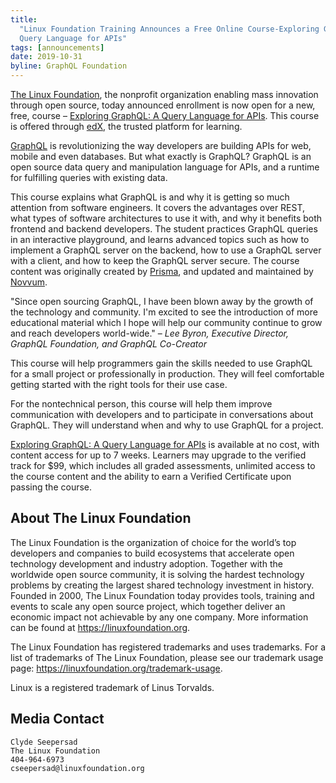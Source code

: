 ```yaml
---
title:
  "Linux Foundation Training Announces a Free Online Course-Exploring GraphQL: A
  Query Language for APIs"
tags: [announcements]
date: 2019-10-31
byline: GraphQL Foundation
---
```


[The Linux Foundation](http://www.linuxfoundation.org/), the nonprofit
organization enabling mass innovation through open source, today announced
enrollment is now open for a new, free, course –
[Exploring GraphQL: A Query Language for APIs](https://www.edx.org/course/introduction-to-graphql).
This course is offered through [edX](https://www.edx.org/), the trusted platform
for learning.

[GraphQL](https://graphql.org) is revolutionizing the way developers are
building APIs for web, mobile and even databases. But what exactly is GraphQL?
GraphQL is an open source data query and manipulation language for APIs, and a
runtime for fulfilling queries with existing data.

This course explains what GraphQL is and why it is getting so much attention
from software engineers. It covers the advantages over REST, what types of
software architectures to use it with, and why it benefits both frontend and
backend developers. The student practices GraphQL queries in an interactive
playground, and learns advanced topics such as how to implement a GraphQL server
on the backend, how to use a GraphQL server with a client, and how to keep the
GraphQL server secure. The course content was originally created by
[Prisma](https://prisma.io), and updated and maintained by
[Novvum](https://novvum.io).

"Since open sourcing GraphQL, I have been blown away by the growth of the
technology and community. I'm excited to see the introduction of more
educational material which I hope will help our community continue to grow and
reach developers world-wide." – _Lee Byron, Executive Director, GraphQL
Foundation, and GraphQL Co-Creator_

This course will help programmers gain the skills needed to use GraphQL for a
small project or professionally in production. They will feel comfortable
getting started with the right tools for their use case.

For the nontechnical person, this course will help them improve communication
with developers and to participate in conversations about GraphQL. They will
understand when and why to use GraphQL for a project.

[Exploring GraphQL: A Query Language for APIs](https://www.edx.org/course/introduction-to-graphql)
is available at no cost, with content access for up to 7 weeks. Learners may
upgrade to the verified track for $99, which includes all graded assessments,
unlimited access to the course content and the ability to earn a Verified
Certificate upon passing the course.

## About The Linux Foundation

The Linux Foundation is the organization of choice for the world’s top
developers and companies to build ecosystems that accelerate open technology
development and industry adoption. Together with the worldwide open source
community, it is solving the hardest technology problems by creating the largest
shared technology investment in history. Founded in 2000, The Linux Foundation
today provides tools, training and events to scale any open source project,
which together deliver an economic impact not achievable by any one company.
More information can be found at https://linuxfoundation.org.

The Linux Foundation has registered trademarks and uses trademarks. For a list
of trademarks of The Linux Foundation, please see our trademark usage page:
https://linuxfoundation.org/trademark-usage.

Linux is a registered trademark of Linus Torvalds.

## Media Contact

```text
Clyde Seepersad
The Linux Foundation
404-964-6973
cseepersad@linuxfoundation.org
```
